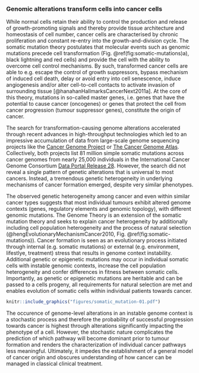 ### Genomic alterations transform cells into cancer cells {#smt}

While normal cells retain their ability to control the production and release of growth-promoting signals and thereby provide tissue architecture and homeostasis of cell number, cancer cells are characterised by chronic proliferation and constant re-entry into the growth-and-division cycle. The somatic mutation theory postulates that molecular events such as genomic mutations precede cell transformation (Fig. \@ref(fig:somatic-mutations)a), black lightning and red cells) and provide the cell with the ability to overcome cell control mechanisms. By such, transformed cancer cells are able to e.g. escape the control of growth suppressors, bypass mechanism of induced cell death, delay or avoid entry into cell senescence, induce angiogenesis and/or alter cell-to-cell contacts to activate invasion of surrounding tissue [@hanahanHallmarksCancerNext2011a]. At the core of this theory, mutations in so-called master genes, i.e. genes that have the potential to cause cancer (oncogenes) or genes that protect the cell from cancer progression (tumour suppressor genes), constitute the origin of cancer. 

The search for transformation-causing genome alterations accelerated through recent advances in high-throughput technologies which led to an impressive accumulation of data from large-scale genome sequencing projects like the [Cancer Genome Project](cancer.sanger.ac.uk) or [The Cancer Genome Atlas](cancergenome.nih.gov). Collectively, both projects list 81 million simple somatic mutations across cancer genomes from nearly 25,000 individuals in the International Cancer Genome Consortium [Data Portal Release 28](https://dcc.icgc.org/releases/release_28). However, the search did not reveal a single pattern of genetic alterations that is universal to most cancers. Instead, a tremendous genetic heterogeneity in underlying mechanisms of cancer formation emerged, despite very similar phenotypes.

The observed genetic heterogeneity among cancer and even within similar cancer types suggests that most individual tumours exhibit altered genome contexts (genes, regulatory elements and genomic topology), with different genomic mutations. The Genome Theory is an extension of the somatic mutation theory and seeks to explain cancer heterogeneity by additionally including cell population heterogeneity and the process of natural selection (@hengEvolutionaryMechanismCancer2010, Fig. \@ref(fig:somatic-mutations)). Cancer formation is seen as an evolutionary process initiated through internal (e.g. somatic mutations) or external (e.g. environment, lifestlye, treatment) stress that results in genome context instability. Additional genetic or epigenetic mutations may occur in individual somatic cells with instable genomic contexts, increase the cell population heterogeneity and confer differences in fitness between somatic cells. Importantly, as genetic or epigenetic mutations are heritable and can be passed to a cells progeny, all requirements for natural selection are met and enables evolution of somatic cells within individual patients towards cancer.

```r

knitr::include_graphics("figures/somatic_mutation-01.pdf")
```

The occurence of genome-level alterations in an instable genome context is a stochastic process and therefore the probability of successful progression towards cancer is highest through alterations significantly impacting the phenotype of a cell. However, the stochastic nature complicates the prediction of which pathway will become dominant prior to tumour formation and renders the characterization of individual cancer pathways less meaningful. Ultimately, it impedes the establishment of a general model of cancer origin and obscures understanding of how cancer can be managed in classical clinical treatment.
